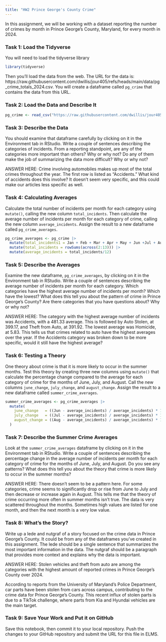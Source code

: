 ```yaml
---
title: "HW2 Prince George's County Crime"
---
```


In this assignment, we will be working with a dataset reporting the number of crimes by month in Prince George's County, Maryland, for every month in 2024. 

### Task 1: Load the Tidyverse

You will need to load the tidyverse library

```r
library(tidyverse)
```

Then you'll load the data from the web. The URL for the data is: https://raw.githubusercontent.com/dwillis/jour405/refs/heads/main/data/pg_crime_totals_2024.csv. You will create a dataframe called `pg_crime` that contains the data from this URL.

### Task 2: Load the Data and Describe It

```r
pg_crime <- read_csv("https://raw.githubusercontent.com/dwillis/jour405/refs/heads/main/data/pg_crime_totals_2024.csv")
```
### Task 3: Describe the Data

You should examine that dataframe carefully by clicking on it in the Environment tab in RStudio. Write a couple of sentences describing the categories of incidents. From a reporting standpoint, are any of the categories more important than others? Why or why not? Do any of them make the job of summarizing the data more difficult? Why or why not?

ANSWER HERE: Crime involving automobiles makes up most of the total crimes throughout the year. The first row is listed as "Accidents." What kind of accidents does this involve? It doesn't seem very specific, and this could make our articles less specific as well.

### Task 4: Calculating Averages

Calculate the total number of incidents per month for each category using `mutate()`, calling the new column `total_incidents`. Then calculate the average number of incidents per month for each category of crime, calling the new column `average_incidents`. Assign the result to a new dataframe called `pg_crime_averages`.

```r
pg_crime_averages <- pg_crime |> 
  mutate(total_incidents1 = Jan + Feb + Mar + Apr + May + Jun +Jul + Aug + Sep + Oct + Nov + Dec) |> 
  mutate(total_incidents = rowSums(across(2:13))) |> 
  mutate(average_incidents = total_incidents/12)
```

### Task 5: Describe the Averages

Examine the new dataframe, `pg_crime_averages`, by clicking on it in the Environment tab in RStudio. Write a couple of sentences describing the average number of incidents per month for each category. Which categories have the highest average number of incidents per month? Which have the lowest? What does this tell you about the pattern of crime in Prince George's County? Are there categories that you have questions about? Why or why not?

ANSWER HERE: The category with the highest average number of incidents was Accidents, with a 481.33 average. This is followed by Auto Stolen, at 399.17, and Theft from Auto, at 391.92. The lowest average was Homicide, at 5.83. This tells us that crimes related to auto have the highest averages over the year. If the Accidents category was broken down to be more specific, would it still have the highest average? 


### Task 6: Testing a Theory

One theory about crime is that it is more likely to occur in the summer months. Test this theory by creating three new columns using `mutate()` that calculate the percentage change compared to the average for each category of crime for the months of June, July, and August. Call the new columns `june_change`, `july_change`, and `august_change`. Assign the result to a new dataframe called `summer_crime_averages`.

```r
summer_crime_averages <- pg_crime_averages |> 
  mutate(
    june_change   = ((Jun - average_incidents) / average_incidents) * 100,
    july_change   = ((Jul - average_incidents) / average_incidents) * 100,
    august_change = ((Aug - average_incidents) / average_incidents) * 100
  )
```

### Task 7: Describe the Summer Crime Averages

Look at the `summer_crime_averages` dataframe by clicking on it in the Environment tab in RStudio. Write a couple of sentences describing the percentage change in the average number of incidents per month for each category of crime for the months of June, July, and August. Do you see any patterns? What does this tell you about the theory that crime is more likely to occur in the summer months?

ANSWER HERE: There doesn't seem to be a pattern here. For some categories, crime seems to significantly drop or rise from June to July and then decrease or increase again in August. This tells me that the theory of crime occurring more often in summer months isn't true. The data is very scattered throughout the months. Sometimes high values are listed for one month, and then the next month is a very low value. 

### Task 8: What's the Story?

Write up a lede and nutgraf of a story focused on the crime data in Prince George's County. It could be from any of the dataframes you've created in this assignment. The lede should be a single sentence that summarizes the most important information in the data. The nutgraf should be a paragraph that provides more context and explains why the data is important.

ANSWER HERE: Stolen vehicles and theft from auto are among the categories with the highest amount of reported crimes in Prince George's County over 2024.

According to reports from the University of Maryland's Police Department, car parts have been stolen from cars across campus, contributing to the crime data for Prince George's County. This recent influx of stolen parts is due to a TikTok challenge, where parts from Kia and Hyundai vehicles are the main target. 

### Task 9: Save Your Work and Put it on GitHub

Save this notebook, then commit it to your local repository. Push the changes to your GitHub repository and submit the URL for this file in ELMS.
